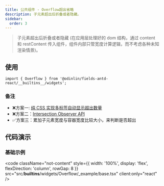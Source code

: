 ```yaml
---
title: 公共组件 - Overflow超出省略
description: 子元素超出后折叠或者隐藏。
sidebar:
  order: 3
---
```


> 子元素超出后折叠或者隐藏 (在应用层处理好的 dom 结构，通过 content 和 restContent 传入组件，组件内部只管宽度计算逻辑，而不考虑各种未知渲染情景)。

## 使用

```tsx
import { Overflow } from '@odinlin/fields-antd-react/__builtins__/widgets';
```

### 备注

- ❌方案一: [纯 CSS 实现多标签自动显示超出数量](https://juejin.cn/post/7352785768094203913)
- ❌方案二：[Intersection Observer API](https://developer.mozilla.org/zh-CN/docs/Web/API/IntersectionObserver)
- ✅方案三：累加子元素宽度与容器宽度比较大小，来判断是否超出

## 代码演示

### 基础示例

<code 
  className="not-content"
  style={{ width: '100%', display: 'flex', flexDirection: 'column', rowGap: 8 }} 
  src="src/__builtins__/widgets/Overflow/_example/base.tsx"
  client:only="react"
/>
